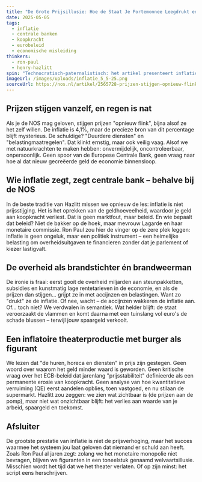 ```yaml
---
title: "De Grote Prijsillusie: Hoe de Staat Je Portemonnee Leegdrukt en Je Bedankt voor de Aandacht"
date: 2025-05-05
tags:
  - inflatie
  - centrale banken
  - koopkracht
  - eurobeleid
  - economische misleiding
thinkers:
  - ron-paul
  - henry-hazlitt
spin: "Technocratisch-paternalistisch: het artikel presenteert inflatie als een weerfenomeen – iets wat ons overkomt – en versluiert systematisch de rol van centrale banken en overheidsbeleid in het veroorzaken ervan. test"
imageUrl: /images/uploads/inflatie_5_5-25.png
sourceUrl: https://nos.nl/artikel/2565728-prijzen-stijgen-opnieuw-flink-door-inflatie-naar-4-1-procent
---
```

## Prijzen stijgen vanzelf, en regen is nat

Als je de NOS mag geloven, stijgen prijzen "opnieuw flink", bijna alsof ze het zelf willen. De inflatie is 4,1%, maar de precieze bron van dit percentage blijft mysterieus. De schuldige? "Duurdere diensten" en "belastingmaatregelen". Dat klinkt ernstig, maar ook veilig vaag. Alsof we met natuurkrachten te maken hebben: onvermijdelijk, oncontroleerbaar, onpersoonlijk. Geen spoor van de Europese Centrale Bank, geen vraag naar hoe al dat nieuw gecreëerde geld de economie binnensloop.

## Wie inflatie zegt, zegt centrale bank – behalve bij de NOS

In de beste traditie van Hazlitt missen we opnieuw de les: inflatie is niet prijsstijging. Het is het oprekken van de geldhoeveelheid, waardoor je geld aan koopkracht verliest. Dat is geen marktfout, maar beleid. En wie bepaalt dat beleid? Niet de bakker op de hoek, maar mevrouw Lagarde en haar monetaire commissie. Ron Paul zou hier de vinger op de zere plek leggen: inflatie is geen ongeluk, maar een politiek instrument – een heimelijke belasting om overheidsuitgaven te financieren zonder dat je parlement of kiezer lastigvalt.

## De overheid als brandstichter én brandweerman

De ironie is fraai: eerst gooit de overheid miljarden aan steunpakketten, subsidies en kunstmatig lage rentetarieven in de economie, en als de prijzen dan stijgen… grijpt ze in met accijnzen en belastingen. Want zo "drukt" ze de inflatie. Of nee, wacht – de accijnzen wakkeren de inflatie aan. Of… toch niet? We verdwalen in semantiek. Wat helder blijft: de staat veroorzaakt de vlammen en komt daarna met een tuinslang vol euro's de schade blussen – terwijl jouw spaargeld verkoolt.

## Een inflatoire theaterproductie met burger als figurant

We lezen dat "de huren, horeca en diensten" in prijs zijn gestegen. Geen woord over waarom het geld minder waard is geworden. Geen kritische vraag over het ECB-beleid dat jarenlang "prijsstabiliteit" definieerde als een permanente erosie van koopkracht. Geen analyse van hoe kwantitatieve verruiming (QE) eerst aandelen opblies, toen vastgoed, en nu stilaan de supermarkt. Hazlitt zou zeggen: we zien wat zichtbaar is (de prijzen aan de pomp), maar niet wat onzichtbaar blijft: het verlies aan waarde van je arbeid, spaargeld en toekomst.

## Afsluiter

De grootste prestatie van inflatie is niet de prijsverhoging, maar het succes waarmee het systeem jou laat geloven dat niemand er schuld aan heeft. Zoals Ron Paul al jaren zegt: zolang we het monetaire monopolie niet bevragen, blijven we figuranten in een toneelstuk genaamd welvaartsillusie. Misschien wordt het tijd dat we het theater verlaten. Of op zijn minst: het script eens herschrijven.
